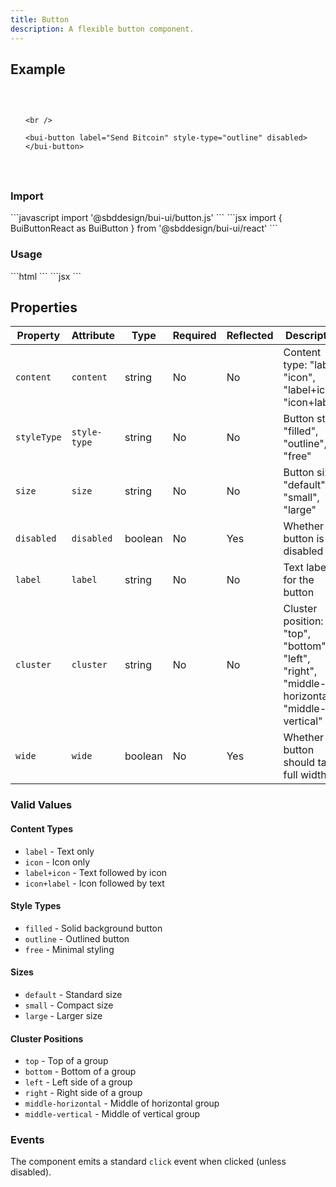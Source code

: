 ```yaml
---
title: Button
description: A flexible button component.
---
```



## Example

<div style="margin: 2rem 0; padding: 1rem; border: 1px solid var(--system-divider); border-radius: var(--size-2); background: var(--background); display: flex; flex-direction: row; gap: 8px;" data-theme="conduit" data-mode="dark">
    <bui-button label="Receive Bitcoin"></bui-button>
      
    <br />

    <bui-button label="Send Bitcoin" style-type="outline" disabled></bui-button>
</div>

### Import

<Tabs>
    <TabItem label="JavaScript">
    ```javascript
    import '@sbddesign/bui-ui/button.js'
    ```
    </TabItem>
     <TabItem label="React">
    ```jsx
    import { BuiButtonReact as BuiButton } from '@sbddesign/bui-ui/react'
    ```
    </TabItem>
</Tabs>

### Usage

<Tabs>
    <TabItem label="JavaScript">
    ```html
    <bui-button label="Receive Bitcoin"></bui-button>
    <bui-button label="Send Bitcoin" style-type="outline"></bui-button>
    ```
    </TabItem>
     <TabItem label="React">
    ```jsx
    <BuiButton label="Receive Bitcoin" />
    <BuiButton label="Send Bitcoin" styleType="outline" />
    ```
    </TabItem>
</Tabs>

## Properties

| Property | Attribute | Type | Required | Reflected | Description |
|----------|-----------|------|----------|-----------|-------------|
| `content` | `content` | string | No | No | Content type: "label", "icon", "label+icon", "icon+label" |
| `styleType` | `style-type` | string | No | No | Button style: "filled", "outline", "free" |
| `size` | `size` | string | No | No | Button size: "default", "small", "large" |
| `disabled` | `disabled` | boolean | No | Yes | Whether the button is disabled |
| `label` | `label` | string | No | No | Text label for the button |
| `cluster` | `cluster` | string | No | No | Cluster position: "top", "bottom", "left", "right", "middle-horizontal", "middle-vertical" |
| `wide` | `wide` | boolean | No | Yes | Whether the button should take full width |

### Valid Values

#### Content Types
- `label` - Text only
- `icon` - Icon only  
- `label+icon` - Text followed by icon
- `icon+label` - Icon followed by text

#### Style Types
- `filled` - Solid background button
- `outline` - Outlined button
- `free` - Minimal styling

#### Sizes
- `default` - Standard size
- `small` - Compact size
- `large` - Larger size

#### Cluster Positions
- `top` - Top of a group
- `bottom` - Bottom of a group
- `left` - Left side of a group
- `right` - Right side of a group
- `middle-horizontal` - Middle of horizontal group
- `middle-vertical` - Middle of vertical group

### Events

The component emits a standard `click` event when clicked (unless disabled).
